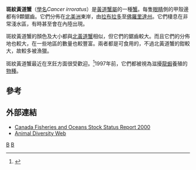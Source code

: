 {{Speciesbox 
| taxon = Cancer irroratus
| authority = [[Thomas_Say|Say]], 1817
| image = Rock crab on tunicate colony.jpg
}}

'''斑紋黃道蟹'''（[[學名|學名]]''Cancer irroratus''）是[[黃道蟹屬|黃道蟹屬]]的一種[[蟹|蟹]]。每隻[[眼睛|眼睛]]側的甲殼邊都有9顆鋸齒。它們分佈在[[北美洲|北美洲]]東岸，由[[拉布拉多|拉布拉多]]至[[佛羅里達州|佛羅里達州]]。它們棲息在非常淺水區，有時甚至會在內陸出現。

斑紋黃道蟹的顏色及大小都與[[北黃道蟹|北黃道蟹]]相似，但它們的鋸齒較大。而且它們的分佈地也較大，在一些地區的數量也較豐富。兩者都是可食用的，不過北黃道蟹的鉗較大，故較多被漁獵。

斑紋黃道蟹最近在烹飪方面很受歡迎。<ref name="peekytoe">{{cite web|url=http://homecooking.about.com/od/seafood/a/peekytoe.htm|title=Peekytoe Crab Information|first=Peggy Trowbridge|last=Filippone|publisher=About.com|accessdate=2009-07-13|archive-date=2016-09-11|archive-url=https://web.archive.org/web/20160911182224/http://homecooking.about.com/od/seafood/a/peekytoe.htm|dead-url=no}}</ref>1997年前，它們都被視為滋擾[[龍蝦|龍蝦]]養殖的[[物種|物種]]。

==參考==
{{Reflist}}

==外部連結==
{{commonscat|Cancer irroratus}}
* [http://www.dfo-mpo.gc.ca/csas/csas/status/2000/c3-67e.pdf Canada Fisheries and Oceans Stock Status Report 2000] {{Wayback|url=http://www.dfo-mpo.gc.ca/csas/csas/status/2000/c3-67e.pdf |date=20060716065319 }}
* [http://animaldiversity.ummz.umich.edu/site/accounts/information/Cancer_irroratus.html Animal Diversity Web] {{Wayback|url=http://animaldiversity.ummz.umich.edu/site/accounts/information/Cancer_irroratus.html |date=20040612092702 }}

{{Edible crustaceans}}
{{Taxonbar}}

[[Category:1817年描述的动物|B]]
[[Category:黃道蟹屬|B]]